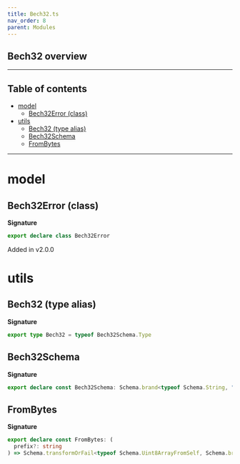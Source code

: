 ```yaml
---
title: Bech32.ts
nav_order: 8
parent: Modules
---
```


## Bech32 overview

---

<h2 className="text-delta">Table of contents</h2>

- [model](#model)
  - [Bech32Error (class)](#bech32error-class)
- [utils](#utils)
  - [Bech32 (type alias)](#bech32-type-alias)
  - [Bech32Schema](#bech32schema)
  - [FromBytes](#frombytes)

---

# model

## Bech32Error (class)

**Signature**

```ts
export declare class Bech32Error
```

Added in v2.0.0

# utils

## Bech32 (type alias)

**Signature**

```ts
export type Bech32 = typeof Bech32Schema.Type
```

## Bech32Schema

**Signature**

```ts
export declare const Bech32Schema: Schema.brand<typeof Schema.String, "Bech32">
```

## FromBytes

**Signature**

```ts
export declare const FromBytes: (
  prefix?: string
) => Schema.transformOrFail<typeof Schema.Uint8ArrayFromSelf, Schema.brand<typeof Schema.String, "Bech32">, never>
```
